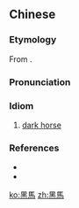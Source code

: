 {{also|黑马}}
==Chinese==
{{zh-forms|s=黑马}}

===Etymology===
From {{calque|zh|黑|t1=dark|馬|t2=horse|etyl lang=en|etyl term=dark horse}}.

===Pronunciation===
{{zh-pron
|m=hēimǎ
|c=hak1 maa5
|h=pfs=het-mâ
|cat=id
}}

===Idiom===
{{zh-idiom}}

# [[dark horse]] {{gloss|racehorse or person with unexpected capabilities}}

===References===
* {{pedialite|黑馬|lang=zh}}
* {{pedialite|dark horse}}

[[ko:黑馬]]
[[zh:黑馬]]